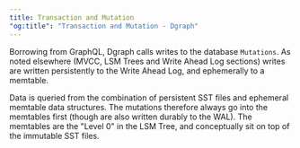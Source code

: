 ```yaml
---
title: Transaction and Mutation
"og:title": "Transaction and Mutation - Dgraph"
---
```



<DgraphWIP />

Borrowing from GraphQL, Dgraph calls writes to the database `Mutations`. As
noted elsewhere (MVCC, LSM Trees and Write Ahead Log sections) writes are
written persistently to the Write Ahead Log, and ephemerally to a memtable.

Data is queried from the combination of persistent SST files and ephemeral
memtable data structures. The mutations therefore always go into the memtables
first (though are also written durably to the WAL). The memtables are the "Level
0" in the LSM Tree, and conceptually sit on top of the immutable SST files.
